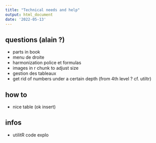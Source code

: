 ```yaml
---
title: "Technical needs and help"
output: html_document
date: '2022-05-13'
---
```


## questions (alain ?)
-   parts in book
-   menu de droite
-   harmonization police et formulas
-   images in r chunk to adjust size
-   gestion des tableaux
-   get rid of numbers under a certain depth (from 4th level ? cf. utiltr)

## how to

-   nice table (ok insert)

## infos

-   utilitR code explo
